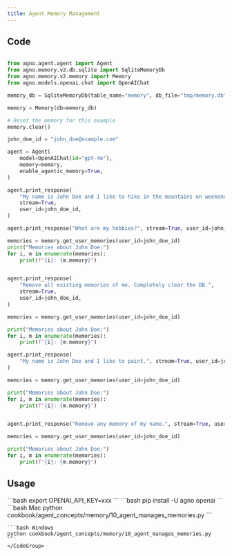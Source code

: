 ```yaml
---
title: Agent Memory Management
---
```


## Code

```python cookbook/agent_concepts/memory/10_agent_manages_memories.py

from agno.agent.agent import Agent
from agno.memory.v2.db.sqlite import SqliteMemoryDb
from agno.memory.v2.memory import Memory
from agno.models.openai.chat import OpenAIChat

memory_db = SqliteMemoryDb(table_name="memory", db_file="tmp/memory.db")

memory = Memory(db=memory_db)

# Reset the memory for this example
memory.clear()

john_doe_id = "john_doe@example.com"

agent = Agent(
    model=OpenAIChat(id="gpt-4o"),
    memory=memory,
    enable_agentic_memory=True,
)

agent.print_response(
    "My name is John Doe and I like to hike in the mountains on weekends.",
    stream=True,
    user_id=john_doe_id,
)

agent.print_response("What are my hobbies?", stream=True, user_id=john_doe_id)

memories = memory.get_user_memories(user_id=john_doe_id)
print("Memories about John Doe:")
for i, m in enumerate(memories):
    print(f"{i}: {m.memory}")


agent.print_response(
    "Remove all existing memories of me. Completely clear the DB.",
    stream=True,
    user_id=john_doe_id,
)

memories = memory.get_user_memories(user_id=john_doe_id)

print("Memories about John Doe:")
for i, m in enumerate(memories):
    print(f"{i}: {m.memory}")

agent.print_response(
    "My name is John Doe and I like to paint.", stream=True, user_id=john_doe_id
)

memories = memory.get_user_memories(user_id=john_doe_id)

print("Memories about John Doe:")
for i, m in enumerate(memories):
    print(f"{i}: {m.memory}")


agent.print_response("Remove any memory of my name.", stream=True, user_id=john_doe_id)

memories = memory.get_user_memories(user_id=john_doe_id)

print("Memories about John Doe:")
for i, m in enumerate(memories):
    print(f"{i}: {m.memory}")
```

## Usage

<Steps>
  <Snippet file="create-venv-step.mdx" />

  <Step title="Set your API key">
    ```bash
    export OPENAI_API_KEY=xxx
    ```
  </Step>

  <Step title="Install libraries">
    ```bash
    pip install -U agno openai
    ```
  </Step>

  <Step title="Run Example">
    <CodeGroup>
    ```bash Mac
    python cookbook/agent_concepts/memory/10_agent_manages_memories.py
    ```

    ```bash Windows
    python cookbook/agent_concepts/memory/10_agent_manages_memories.py
    ```
    </CodeGroup>
  </Step>
</Steps>
